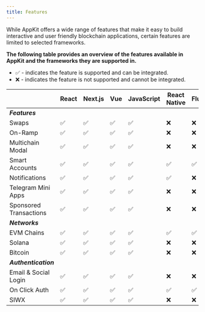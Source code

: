 ```yaml
---
title: Features
---
```


While AppKit offers a wide range of features that make it easy to build interactive and user friendly blockchain applications, certain features are limited to selected frameworks.

**The following table provides an overview of the features available in AppKit and the frameworks they are supported in.**

- ✅ - indicates the feature is supported and can be integrated.
- ❌ - indicates the feature is not supported and cannot be integrated.

|                |    React       | Next.js        |      Vue       | JavaScript     | React Native  | Flutter       | Android      | Swift        |  Unity       |
|----------------|----------------|----------------|----------------|----------------| --------------| --------------| -----------  | -----------  | -----------  |
| ***Features*** |                |                |                |                |               |               |              |              |              |
| Swaps          |       ✅       |       ✅       |       ✅        |       ✅       |       ❌      |       ❌      |       ❌      |       ❌     |       ❌      |
| On-Ramp        |       ✅       |       ✅       |       ✅        |       ✅       |       ❌      |       ❌      |       ❌      |       ❌     |       ❌      |
| Multichain Modal |     ✅       |       ✅       |       ✅        |       ✅       |       ❌      |       ❌      |       ❌      |       ❌     |       ❌      |
| Smart Accounts |       ✅       |       ✅       |       ✅        |       ✅       |       ✅      |       ✅      |       ❌      |       ❌     |       ❌      |
| Notifications  |       ✅       |       ✅       |       ✅        |       ✅       |       ✅      |       ❌      |       ❌      |       ❌     |       ❌      |
| Telegram Mini Apps |   ✅       |       ✅       |       ✅        |       ✅       |       ❌      |       ❌      |       ❌      |       ❌     |       ❌      |
| Sponsored Transactions | ✅     |       ✅       |       ✅        |       ✅       |       ❌      |       ❌      |       ❌      |       ❌     |       ❌      |
| ***Networks*** |               |                |                |                |               |               |              |              |              | 
| EVM Chains     |       ✅       |       ✅       |       ✅        |       ✅       |       ✅      |       ✅      |       ✅       |       ✅    |       ✅      |
|     Solana     |       ✅       |       ✅       |       ✅        |       ✅       |       ❌      |       ❌      |       ❌      |       ❌     |       ❌      |
|    Bitcoin     |       ✅       |       ✅       |       ✅        |       ✅       |       ❌      |       ❌      |       ❌      |       ❌     |       ❌      |
| ***Authentication*** |         |                |                |                |               |               |              |              |              | 
| Email & Social Login |   ✅     |       ✅       |       ✅        |       ✅       |       ❌      |       ❌      |       ❌      |       ❌     |       ❌      |
|  On Click Auth |       ✅       |       ✅       |       ✅        |       ✅       |       ✅      |       ✅      |       ✅       |       ✅    |       ✅      |
|    SIWX        |         ✅     |       ✅       |       ✅        |       ✅       |       ❌      |       ❌      |       ❌      |       ❌     |       ❌      |
